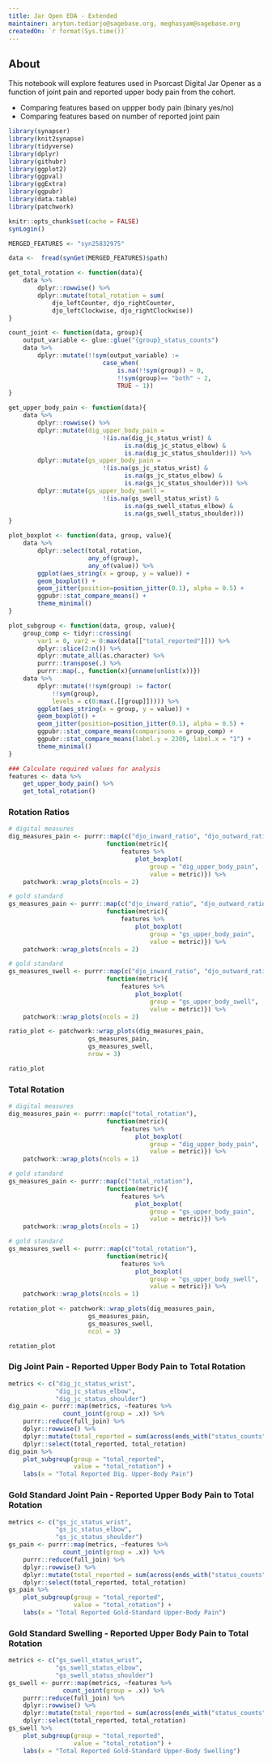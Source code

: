 ```yaml
---
title: Jar Open EDA - Extended
maintainer: aryton.tediarjo@sagebase.org, meghasyam@sagebase.org
createdOn: `r format(Sys.time())`
---
```


## About
This notebook will explore features used in Psorcast Digital Jar Opener
as a function of joint pain and reported upper body pain from the cohort. 

- Comparing features based on uppper body pain (binary yes/no)
- Comparing features based on number of reported joint pain

```r
library(synapser)
library(knit2synapse)
library(tidyverse)
library(dplyr)
library(githubr)
library(ggplot2)
library(ggpval)
library(ggExtra)
library(ggpubr)
library(data.table)
library(patchwork)

knitr::opts_chunk$set(cache = FALSE)
synLogin()
```

```r
MERGED_FEATURES <- "syn25832975"
```

```r
data <-  fread(synGet(MERGED_FEATURES)$path)
```

```r
get_total_rotation <- function(data){
    data %>% 
        dplyr::rowwise() %>% 
        dplyr::mutate(total_rotation = sum(
            djo_leftCounter, djo_rightCounter,
            djo_leftClockwise, djo_rightClockwise)) 
}

count_joint <- function(data, group){
    output_variable <- glue::glue("{group}_status_counts")
    data %>% 
        dplyr::mutate(!!sym(output_variable) := 
                          case_when(
                              is.na(!!sym(group)) ~ 0,
                              !!sym(group)== "both" ~ 2,
                              TRUE ~ 1))
}

get_upper_body_pain <- function(data){
    data %>%
        dplyr::rowwise() %>% 
        dplyr::mutate(dig_upper_body_pain = 
                          !(is.na(dig_jc_status_wrist) & 
                                is.na(dig_jc_status_elbow) & 
                                is.na(dig_jc_status_shoulder))) %>%
        dplyr::mutate(gs_upper_body_pain = 
                          !(is.na(gs_jc_status_wrist) & 
                                is.na(gs_jc_status_elbow) & 
                                is.na(gs_jc_status_shoulder))) %>%
        dplyr::mutate(gs_upper_body_swell = 
                          !(is.na(gs_swell_status_wrist) & 
                                is.na(gs_swell_status_elbow) & 
                                is.na(gs_swell_status_shoulder)))
}

plot_boxplot <- function(data, group, value){
    data %>%
        dplyr::select(total_rotation, 
                      any_of(group),
                      any_of(value)) %>%
        ggplot(aes_string(x = group, y = value)) +
        geom_boxplot() +
        geom_jitter(position=position_jitter(0.1), alpha = 0.5) +
        ggpubr::stat_compare_means() +
        theme_minimal()
}

plot_subgroup <- function(data, group, value){
    group_comp <- tidyr::crossing(
        var1 = 0, var2 = 0:max(data[["total_reported"]])) %>%
        dplyr::slice(2:n()) %>%
        dplyr::mutate_all(as.character) %>%
        purrr::transpose(.) %>% 
        purrr::map(., function(x){unname(unlist(x))})
    data %>%
        dplyr::mutate(!!sym(group) := factor(
            !!sym(group),
            levels = c(0:max(.[[group]])))) %>%
        ggplot(aes_string(x = group, y = value)) +
        geom_boxplot() +
        geom_jitter(position=position_jitter(0.1), alpha = 0.5) +
        ggpubr::stat_compare_means(comparisons = group_comp) +
        ggpubr::stat_compare_means(label.y = 2300, label.x = "1") +
        theme_minimal()
}
```


```r
### Calculate required values for analysis
features <- data %>% 
    get_upper_body_pain() %>% 
    get_total_rotation()
```


### Rotation Ratios
```r
# digital measures
dig_measures_pain <- purrr::map(c("djo_inward_ratio", "djo_outward_ratio"),
                           function(metric){
                               features %>% 
                                   plot_boxplot(
                                       group = "dig_upper_body_pain", 
                                       value = metric)}) %>%
    patchwork::wrap_plots(ncols = 2)

# gold standard
gs_measures_pain <- purrr::map(c("djo_inward_ratio", "djo_outward_ratio"),
                           function(metric){
                               features %>% 
                                   plot_boxplot(
                                       group = "gs_upper_body_pain", 
                                       value = metric)}) %>%
    patchwork::wrap_plots(ncols = 2)

# gold standard
gs_measures_swell <- purrr::map(c("djo_inward_ratio", "djo_outward_ratio"),
                           function(metric){
                               features %>% 
                                   plot_boxplot(
                                       group = "gs_upper_body_swell", 
                                       value = metric)}) %>%
    patchwork::wrap_plots(ncols = 2)

ratio_plot <- patchwork::wrap_plots(dig_measures_pain, 
                      gs_measures_pain, 
                      gs_measures_swell,
                      nrow = 3)

ratio_plot
```


### Total Rotation
```r
# digital measures
dig_measures_pain <- purrr::map(c("total_rotation"),
                           function(metric){
                               features %>% 
                                   plot_boxplot(
                                       group = "dig_upper_body_pain", 
                                       value = metric)}) %>%
    patchwork::wrap_plots(ncols = 1)

# gold standard
gs_measures_pain <- purrr::map(c("total_rotation"),
                           function(metric){
                               features %>% 
                                   plot_boxplot(
                                       group = "gs_upper_body_pain", 
                                       value = metric)}) %>%
    patchwork::wrap_plots(ncols = 1)

# gold standard
gs_measures_swell <- purrr::map(c("total_rotation"),
                           function(metric){
                               features %>% 
                                   plot_boxplot(
                                       group = "gs_upper_body_swell", 
                                       value = metric)}) %>%
    patchwork::wrap_plots(ncols = 1)

rotation_plot <- patchwork::wrap_plots(dig_measures_pain, 
                      gs_measures_pain, 
                      gs_measures_swell,
                      ncol = 3)

rotation_plot
```

### Dig Joint Pain  - Reported Upper Body Pain to Total Rotation
```r
metrics <- c("dig_jc_status_wrist",
             "dig_jc_status_elbow",
             "dig_jc_status_shoulder")
dig_pain <- purrr::map(metrics, ~features %>% 
               count_joint(group = .x)) %>% 
    purrr::reduce(full_join) %>% 
    dplyr::rowwise() %>%
    dplyr::mutate(total_reported = sum(across(ends_with("status_counts")))) %>% 
    dplyr::select(total_reported, total_rotation)
dig_pain %>%
    plot_subgroup(group = "total_reported", 
                  value = "total_rotation") + 
    labs(x = "Total Reported Dig. Upper-Body Pain")
```


### Gold Standard Joint Pain - Reported Upper Body Pain to Total Rotation
```r
metrics <- c("gs_jc_status_wrist",
             "gs_jc_status_elbow",
             "gs_jc_status_shoulder")
gs_pain <- purrr::map(metrics, ~features %>% 
               count_joint(group = .x)) %>% 
    purrr::reduce(full_join) %>% 
    dplyr::rowwise() %>%
    dplyr::mutate(total_reported = sum(across(ends_with("status_counts")))) %>% 
    dplyr::select(total_reported, total_rotation)
gs_pain %>%
    plot_subgroup(group = "total_reported", 
                  value = "total_rotation") + 
    labs(x = "Total Reported Gold-Standard Upper-Body Pain")
```


### Gold Standard Swelling - Reported Upper Body Pain to Total Rotation
```r
metrics <- c("gs_swell_status_wrist",
             "gs_swell_status_elbow",
             "gs_swell_status_shoulder")
gs_swell <- purrr::map(metrics, ~features %>% 
               count_joint(group = .x)) %>% 
    purrr::reduce(full_join) %>% 
    dplyr::rowwise() %>%
    dplyr::mutate(total_reported = sum(across(ends_with("status_counts")))) %>% 
    dplyr::select(total_reported, total_rotation)
gs_swell %>%
    plot_subgroup(group = "total_reported", 
                  value = "total_rotation") + 
    labs(x = "Total Reported Gold-Standard Upper-Body Swelling")
```